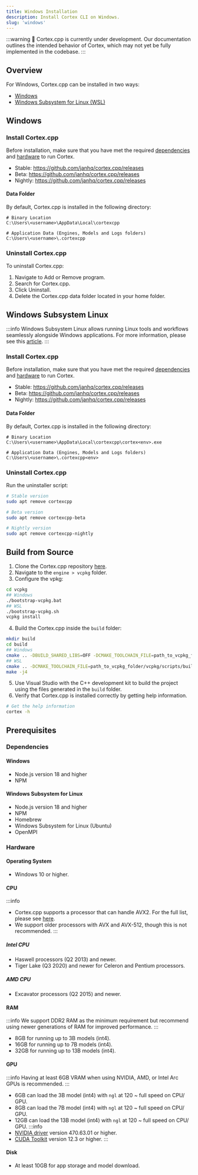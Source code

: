 ```yaml
---
title: Windows Installation
description: Install Cortex CLI on Windows.
slug: 'windows'
---
```



:::warning
🚧 Cortex.cpp is currently under development. Our documentation outlines the intended behavior of Cortex, which may not yet be fully implemented in the codebase.
:::

## Overview
For Windows, Cortex.cpp can be installed in two ways:
- [Windows](#windows)
- [Windows Subsystem for Linux (WSL)](#windows-subsystem-linux)

## Windows
### Install Cortex.cpp
Before installation, make sure that you have met the required [dependencies](#windows) and [hardware](#hardware) to run Cortex.
- Stable: https://github.com/janhq/cortex.cpp/releases
- Beta: https://github.com/janhq/cortex.cpp/releases
- Nightly: https://github.com/janhq/cortex.cpp/releases
#### Data Folder
By default, Cortex.cpp is installed in the following directory:
```
# Binary Location
C:\Users\<username>\AppData\Local\cortexcpp

# Application Data (Engines, Models and Logs folders)
C:\Users\<username>\.cortexcpp
```
### Uninstall Cortex.cpp
To uninstall Cortex.cpp:
1. Navigate to Add or Remove program.
2. Search for Cortex.cpp.
3. Click Uninstall.
4. Delete the Cortex.cpp data folder located in your home folder.
## Windows Subsystem Linux
:::info
Windows Subsystem Linux allows running Linux tools and workflows seamlessly alongside Windows applications. For more information, please see this [article](https://learn.microsoft.com/en-us/windows/wsl/faq).
:::
### Install Cortex.cpp
Before installation, make sure that you have met the required [dependencies](#windows-subsystem-for-linux) and [hardware](#hardware) to run Cortex.

- Stable: https://github.com/janhq/cortex.cpp/releases
- Beta: https://github.com/janhq/cortex.cpp/releases
- Nightly: https://github.com/janhq/cortex.cpp/releases

#### Data Folder
By default, Cortex.cpp is installed in the following directory:
```
# Binary Location
C:\Users\<username>\AppData\Local\cortexcpp\cortex<env>.exe

# Application Data (Engines, Models and Logs folders)
C:\Users\<username>\.cortexcpp<env>
```
### Uninstall Cortex.cpp
Run the uninstaller script:
```bash
# Stable version
sudo apt remove cortexcpp

# Beta version
sudo apt remove cortexcpp-beta

# Nightly version
sudo apt remove cortexcpp-nightly
```
## Build from Source

1. Clone the Cortex.cpp repository [here](https://github.com/janhq/cortex.cpp).
2. Navigate to the `engine > vcpkg` folder.
3. Configure the vpkg:

```bash
cd vcpkg
## Windows
./bootstrap-vcpkg.bat
## WSL
./bootstrap-vcpkg.sh
vcpkg install
```
4. Build the Cortex.cpp inside the `build` folder:

```bash
mkdir build
cd build
## Windows
cmake .. -DBUILD_SHARED_LIBS=OFF -DCMAKE_TOOLCHAIN_FILE=path_to_vcpkg_folder/vcpkg/scripts/buildsystems/vcpkg.cmake -DVCPKG_TARGET_TRIPLET=x64-windows-static
## WSL
cmake .. -DCMAKE_TOOLCHAIN_FILE=path_to_vcpkg_folder/vcpkg/scripts/buildsystems/vcpkg.cmake
make -j4
```
5. Use Visual Studio with the C++ development kit to build the project using the files generated in the `build` folder.
6. Verify that Cortex.cpp is installed correctly by getting help information.

```sh
# Get the help information
cortex -h
```

## Prerequisites
### Dependencies
#### Windows
- Node.js version 18 and higher
- NPM
#### Windows Subsystem for Linux
- Node.js version 18 and higher
- NPM
- Homebrew
- Windows Subsystem for Linux (Ubuntu)
- OpenMPI

### Hardware
#### Operating System
- Windows 10 or higher.
#### CPU
:::info
- Cortex.cpp supports a processor that can handle AVX2. For the full list, please see [here](https://en.wikipedia.org/wiki/Advanced_Vector_Extensions#CPUs_with_AVX2).
- We support older processors with AVX and AVX-512, though this is not recommended.
:::
##### Intel CPU
- Haswell processors (Q2 2013) and newer.
- Tiger Lake (Q3 2020) and newer for Celeron and Pentium processors.
##### AMD CPU
- Excavator processors (Q2 2015) and newer.
#### RAM
:::info
We support DDR2 RAM as the minimum requirement but recommend using newer generations of RAM for improved performance.
:::
- 8GB for running up to 3B models (int4).
- 16GB for running up to 7B models (int4).
- 32GB for running up to 13B models (int4).
#### GPU
:::info
Having at least 6GB VRAM when using NVIDIA, AMD, or Intel Arc GPUs is recommended.
:::
- 6GB can load the 3B model (int4) with `ngl` at 120 ~ full speed on CPU/ GPU.
- 8GB can load the 7B model (int4) with `ngl` at 120 ~ full speed on CPU/ GPU.
- 12GB can load the 13B model (int4) with `ngl` at 120 ~ full speed on CPU/ GPU.
:::info
- [NVIDIA driver](https://www.nvidia.com/Download/index.aspx) version 470.63.01 or higher.
- [CUDA Toolkit](https://developer.nvidia.com/cuda-toolkit) version 12.3 or higher.
:::
#### Disk
- At least 10GB for app storage and model download.